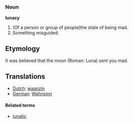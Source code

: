 ===Noun===
'''lunacy'''

# (Of a person or group of people)the state of being mad.
# Something misguided.

==Etymology==

It was believed that the moon (Roman: Luna) sent you mad.

==Translations==
* [[Dutch]]: [[waanzin]]
* [[German]]: [[Wahnsinn]]

====Related terms====
*[[lunatic]]